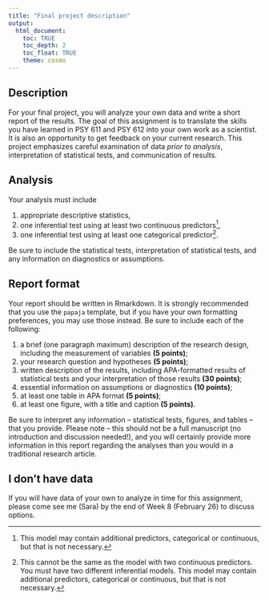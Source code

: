 ```yaml
---
title: "Final project description"
output: 
  html_document:
    toc: TRUE
    toc_depth: 2
    toc_float: TRUE
    theme: cosmo
---
```


## Description

For your final project, you will analyze your own data and write a short report of the results. The goal of this assignment is to translate the skills you have learned in PSY 611 and PSY 612 into your own work as a scientist. It is also an opportunity to get feedback on your current research. This project emphasizes careful examination of data _prior to analysis_, interpretation of statistical tests, and communication of results.

## Analysis

Your analysis must include 
  
  1. appropriate descriptive statistics,
  2. one inferential test using at least two continuous predictors[^1],
  3. one inferential test using at least one categorical predictor[^2].
  
Be sure to include the statistical tests, interpretation of statistical tests, and any information on diagnostics or assumptions. 

## Report format

Your report should be written in Rmarkdown. It is strongly recommended that you use the `papaja` template, but if you have your own formatting preferences, you may use those instead. Be sure to include each of the following:

  1. a brief (one paragraph maximum) description of the research design, including the measurement of variables **(5 points)**;
  2. your research question and hypotheses **(5 points)**;
  3. written description of the results, including APA-formatted results of statistical tests and your interpretation of those results **(30 points)**;
  4. essential information on assumptions or diagnostics **(10 points)**;
  5. at least one table in APA format **(5 points)**;
  6. at least one figure, with a title and caption **(5 points)**.
  
Be sure to interpret any information -- statistical tests, figures, and tables -- that you provide. Please note -- this should not be a full manuscript (no introduction and discussion needed!), and you will certainly provide more information in this report regarding the analyses than you would in a traditional research article. 

## I don't have data
  
If you will have data of your own to analyze in time for this assignment, please come see me (Sara) by the end of Week 8 (February 26) to discuss options.

[^1]: This model may contain additional predictors, categorical or continuous, but that is not necessary.
[^2]: This cannot be the same as the model with two continuous predictors. You must have two different inferential models. This model may contain additional predictors, categorical or continuous, but that is not necessary.